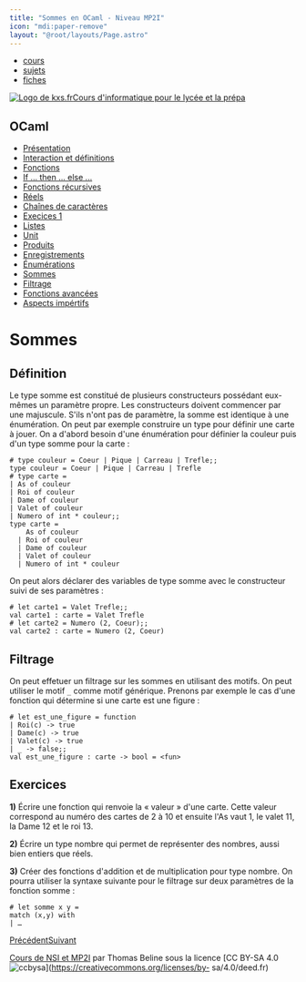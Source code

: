 ```yaml
---
title: "Sommes en OCaml - Niveau MP2I"
icon: "mdi:paper-remove"
layout: "@root/layouts/Page.astro"
---
```


  * [cours](https://kxs.fr/cours/)
  * [sujets](https://kxs.fr/sujets/)
  * [fiches](https://kxs.fr/fiches/)

[![Logo de kxs.fr](/img/logo.svg)](https://kxs.fr/)[Cours d'informatique pour
le lycée et la prépa](https://kxs.fr/cours/)

## OCaml

  * [Présentation](.)
  * [Interaction et définitions](interaction-definition)
  * [Fonctions](fonctions)
  * [If … then … else …](if-then-else)
  * [Fonctions récursives](fonctions-recursives)
  * [Réels](reels)
  * [Chaînes de caractères](string)
  * [Execices 1](exercices-1)
  * [Listes](listes)
  * [Unit](unit)
  * [Produits](produits)
  * [Enregistrements](enregistrements)
  * [Énumérations](enumerations)
  * [Sommes](sommes)
  * [Filtrage](filtrage)
  * [Fonctions avancées](fonctions-avancees)
  * [Aspects impértifs](aspects-imperatifs)

# Sommes

## Définition

Le type somme est constitué de plusieurs constructeurs possédant eux-mêmes un
paramètre propre. Les constructeurs doivent commencer par une majuscule. S'ils
n'ont pas de paramètre, la somme est identique à une énumération. On peut par
exemple construire un type pour définir une carte à jouer. On a d'abord besoin
d'une énumération pour définier la couleur puis d'un type somme pour la carte
:

    
    
    # type couleur = Coeur | Pique | Carreau | Trefle;;
    type couleur = Coeur | Pique | Carreau | Trefle
    # type carte =
    | As of couleur
    | Roi of couleur
    | Dame of couleur
    | Valet of couleur
    | Numero of int * couleur;;
    type carte =
        As of couleur
      | Roi of couleur
      | Dame of couleur
      | Valet of couleur
      | Numero of int * couleur

On peut alors déclarer des variables de type somme avec le constructeur suivi
de ses paramètres :

    
    
    # let carte1 = Valet Trefle;;
    val carte1 : carte = Valet Trefle
    # let carte2 = Numero (2, Coeur);;
    val carte2 : carte = Numero (2, Coeur)

## Filtrage

On peut effetuer un filtrage sur les sommes en utilisant des motifs. On peut
utiliser le motif `_` comme motif générique. Prenons par exemple le cas d'une
fonction qui détermine si une carte est une figure :

    
    
    # let est_une_figure = function
    | Roi(c) -> true
    | Dame(c) -> true
    | Valet(c) -> true
    | _ -> false;;
    val est_une_figure : carte -> bool = <fun>

## Exercices

**1)** Écrire une fonction qui renvoie la « valeur » d'une carte. Cette valeur
correspond au numéro des cartes de 2 à 10 et ensuite l'As vaut 1, le valet 11,
la Dame 12 et le roi 13.

**2)** Écrire un type nombre qui permet de représenter des nombres, aussi bien
entiers que réels.

**3)** Créer des fonctions d'addition et de multiplication pour type nombre.
On pourra utiliser la syntaxe suivante pour le filtrage sur deux paramètres de
la fonction somme :

    
    
    # let somme x y =
    match (x,y) with
    | …

[Précédent](enumerations)[Suivant](filtrage)

[Cours de NSI et MP2I](https://kxs.fr/cours/) par Thomas Beline sous la
licence [CC BY-SA 4.0
![ccbysa](/img/ccbysa.svg)](https://creativecommons.org/licenses/by-
sa/4.0/deed.fr)


